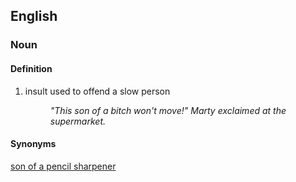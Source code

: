 ==English==
===Noun===
====Definition====
#insult used to offend a slow person
#:''"This son of a bitch won't move!" Marty exclaimed at the supermarket.''
====Synonyms====
[[son of a pencil sharpener]]